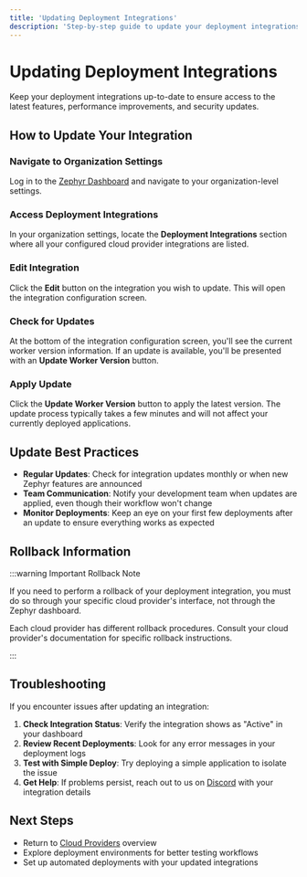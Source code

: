 ```yaml
---
title: 'Updating Deployment Integrations'
description: 'Step-by-step guide to update your deployment integrations and keep them current'
---
```



# Updating Deployment Integrations

Keep your deployment integrations up-to-date to ensure access to the latest features, performance improvements, and security updates.

## How to Update Your Integration

<Steps>

### Navigate to Organization Settings

Log in to the [Zephyr Dashboard](https://app.zephyr-cloud.io) and navigate to your organization-level settings.

### Access Deployment Integrations

In your organization settings, locate the **Deployment Integrations** section where all your configured cloud provider integrations are listed.

### Edit Integration

Click the **Edit** button on the integration you wish to update. This will open the integration configuration screen.

### Check for Updates

At the bottom of the integration configuration screen, you'll see the current worker version information. If an update is available, you'll be presented with an **Update Worker Version** button.

### Apply Update

Click the **Update Worker Version** button to apply the latest version. The update process typically takes a few minutes and will not affect your currently deployed applications.

</Steps>

## Update Best Practices

- **Regular Updates**: Check for integration updates monthly or when new Zephyr features are announced
- **Team Communication**: Notify your development team when updates are applied, even though their workflow won't change
- **Monitor Deployments**: Keep an eye on your first few deployments after an update to ensure everything works as expected

## Rollback Information

:::warning Important Rollback Note

If you need to perform a rollback of your deployment integration, you must do so through your specific cloud provider's interface, not through the Zephyr dashboard.

Each cloud provider has different rollback procedures. Consult your cloud provider's documentation for specific rollback instructions.

:::

## Troubleshooting

If you encounter issues after updating an integration:

1. **Check Integration Status**: Verify the integration shows as "Active" in your dashboard
2. **Review Recent Deployments**: Look for any error messages in your deployment logs
3. **Test with Simple Deploy**: Try deploying a simple application to isolate the issue
4. **Get Help**: If problems persist, reach out to us on [Discord](https://zephyr-cloud.io/discord) with your integration details

## Next Steps

- Return to [Cloud Providers](/cloud) overview
- Explore deployment environments for better testing workflows
- Set up automated deployments with your updated integrations

